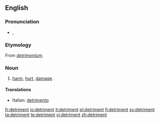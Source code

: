 {{see|détriment}}
==English==

===Pronunciation===
*{{IPA|/ˈdɛtɹəmənt/}}, {{SAMPA|/"dEtr@m@nt/}}

===Etymology===
From {{L.}} ''[[detrimentum]]''.

===Noun===
{{wikipedia|detriment (astrology)}}
{{en-noun}}
# [[harm]], [[hurt]], [[damage]].

====Translations====
{{top}}
*Italian: [[detrimento]] {{m}}
{{mid}}

{{bottom}}

[[fr:detriment]]
[[io:detriment]]
[[it:detriment]]
[[pl:detriment]]
[[fi:detriment]]
[[sv:detriment]]
[[ta:detriment]]
[[te:detriment]]
[[vi:detriment]]
[[zh:detriment]]